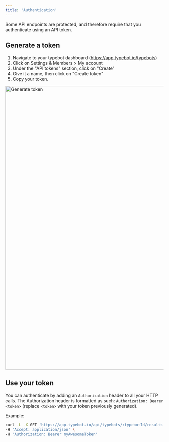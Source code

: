 ```yaml
---
title: 'Authentication'
---
```


Some API endpoints are protected, and therefore require that you authenticate using an API token.

## Generate a token

1. Navigate to your typebot dashboard (https://app.typebot.io/typebots)
2. Click on Settings & Members > My account
3. Under the "API tokens" section, click on "Create"
4. Give it a name, then click on "Create token"
5. Copy your token.

<Frame>
  <img
    src="/images/api/authentication/generateToken.png"
    width="900"
    alt="Generate token"
  />
</Frame>

## Use your token

You can authenticate by adding an `Authorization` header to all your HTTP calls. The Authorization header is formatted as such: `Authorization: Bearer <token>` (replace `<token>` with your token previously generated).

Example:

```sh
curl -L -X GET 'https://app.typebot.io/api/typebots/:typebotId/results' \
-H 'Accept: application/json' \
-H 'Authorization: Bearer myAwesomeToken'
```
